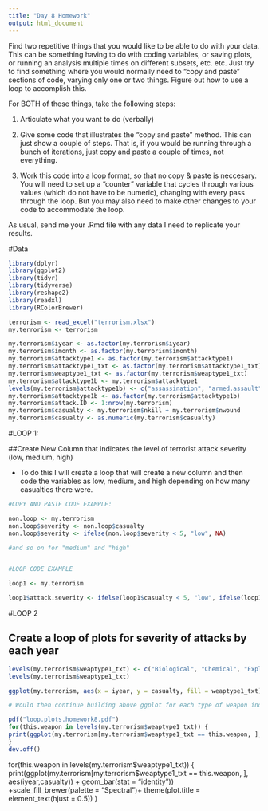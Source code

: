 ```yaml
---
title: "Day 8 Homework"
output: html_document
---
```


Find two repetitive things that you would like to be able to do with your data.  This can be something having to do with coding variables, or saving plots, or running an analysis multiple times on different subsets, etc. etc.  Just try to find something where you would normally need to "copy and paste" sections of code, varying only one or two things.  Figure out how to use a loop to accomplish this.  

For BOTH of these things, take the following steps:

1. Articulate what you want to do (verbally)

2. Give some code that illustrates the "copy and paste" method.  This can just show a couple of steps.  That is, if you would be running through a bunch of iterations, just copy and paste a couple of times, not everything.

3. Work this code into a loop format, so that no copy & paste is neccesary.  You will need to set up a "counter" variable that cycles through various values (which do not have to be numeric), changing with every pass through the loop.  But you may also need to make other changes to your code to accommodate the loop.

As usual, send me your .Rmd file with any data I need to replicate your results.

#Data
```r
library(dplyr)
library(ggplot2)
library(tidyr)
library(tidyverse)
library(reshape2)
library(readxl)
library(RColorBrewer)

terrorism <- read_excel("terrorism.xlsx")
my.terrorism <- terrorism

my.terrorism$iyear <- as.factor(my.terrorism$iyear)
my.terrorism$imonth <- as.factor(my.terrorism$imonth)
my.terrorism$attacktype1 <- as.factor(my.terrorism$attacktype1)
my.terrorism$attacktype1_txt <- as.factor(my.terrorism$attacktype1_txt)
my.terrorism$weaptype1_txt <- as.factor(my.terrorism$weaptype1_txt)
my.terrorism$attacktype1b <- my.terrorism$attacktype1
levels(my.terrorism$attacktype1b) <- c("assassination", "armed.assault", "bombing.explosion", "hijacking", "hostage.barricade", "hostage.kidnapping", "facility.attack", "unarmed.assault", "unknown" )
my.terrorism$attacktype1b <- as.factor(my.terrorism$attacktype1b)
my.terrorism$attack.ID <- 1:nrow(my.terrorism)
my.terrorism$casualty <- my.terrorism$nkill + my.terrorism$nwound
my.terrorism$casualty <- as.numeric(my.terrorism$casualty)
```

#LOOP 1:

##Create New Column that indicates the level of terrorist attack severity (low, medium, high)

  - To do this I will create a loop that will create a new column and then code the variables as low, medium, and high depending on how many casualties there were. 
  
```r
#COPY AND PASTE CODE EXAMPLE:

non.loop <- my.terrorism
non.loop$severity <- non.loop$casualty
non.loop$severity <- ifelse(non.loop$severity < 5, "low", NA)

#and so on for "medium" and "high"


#LOOP CODE EXAMPLE

loop1 <- my.terrorism

loop1$attack.severity <- ifelse(loop1$casualty < 5, "low", ifelse(loop1$casualty > 20, "high",ifelse(loop1$casualty >= 5 & loop1$casualty <=20, "medium", NA)))

```

#LOOP 2

## Create a loop of plots for severity of attacks by each year


```r
levels(my.terrorism$weaptype1_txt) <- c("Biological", "Chemical", "Explosives", "Fake Weapons", "Firearms", "Incendiary", "Melee", "Other", "Sabotage Equipment", "Unknown", "Vehicle")
levels(my.terrorism$weaptype1_txt)

ggplot(my.terrorism, aes(x = iyear, y = casualty, fill = weaptype1_txt))+geom_bar(stat = "identity", position = "dodge") +scale_y_log10(breaks = c(10, 50, 250, 500, 750, 1000, 1500)) +ggtitle("Annual Terrorist Attack Casualties by Weapon Type") +scale_fill_brewer(palette = "Spectral", name = "Weapon Type")+ theme(plot.title = element_text(hjust = 0.5))

# Would then continue building above ggplot for each type of weapon individually, instead, I could use the following loop: 

pdf("loop.plots.homework8.pdf")
for(this.weapon in levels(my.terrorism$weaptype1_txt)) {
print(ggplot(my.terrorism[my.terrorism$weaptype1_txt == this.weapon, ], aes(iyear,casualty)) + geom_bar(stat = "identity") + ggtitle(this.weapon))
}
dev.off()


```
for(this.weapon in levels(my.terrorism$weaptype1_txt)) {
  print(ggplot(my.terrorism[my.terrorism$weaptype1_txt == this.weapon, ], aes(iyear,casualty)) + geom_bar(stat = "identity")) +scale_fill_brewer(palette = "Spectral")+ theme(plot.title = element_text(hjust = 0.5))
}

